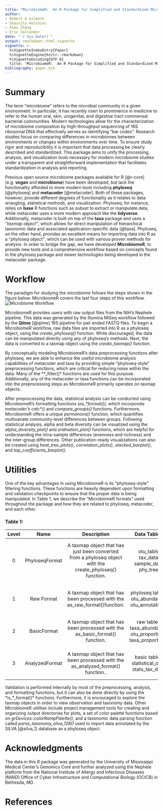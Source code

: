 ```yaml
---
title: "MicrobiomeR:  An R Package for Simplified and Standardized Microbiome Analysis Workflows (Draft to JOSS)"
author:
- Robert A Gilmore
- Shaurita Hutchins
- Xiao Zhang
- Eric Vallender
date: "`r Sys.Date()`"
output: rmarkdown::html_vignette
vignette: >
  %\VignetteIndexEntry{Paper}
  %\VignetteEngine{knitr::rmarkdown}
  %\VignetteEncoding{UTF-8}
  title: 'MicrobiomeR:  An R Package for Simplified and Standardized Microbiome Analysis Workflows'
bibliography: paper.bib
---
```


# Summary

The term “microbiome” refers to the microbial community in a given environment. In particular, it has recently risen to prominence in medicine to refer to the human oral, skin, urogenital, and digestive tract commensal bacterial communities. Modern technologies allow for the characterization of microbiome composition by high-throughput sequencing of 16S ribosomal DNA that effectively serves as identifying “bar codes”. Research studies focus on comparing differences in microbiomes between environments or changes within environments over time. To ensure study rigor and reproducibility it is important that data processing be clearly described and standardized. This package aims to unify the processing, analysis, and visualization tools necessary for modern microbiome studies under a transparent and straightforward implementation that facilitates standardization in analysis and reporting.

Previous open source microbiome packages available for R [@r-core] (e.g. **vegan** and **microbiome**) have been developed, but lack the functionality afforded to more modern tools including **phyloseq** [@phyloseq] and **metacoder** [@metacoder]. Both of these packages, however, provide different degrees of functionality as it relates to data wrangling, statistical methods, and visualization.  Phyloseq, for instance, relies on **base** R functions such as _subset_ to extract or manipulate data, while metacoder uses a more modern approach like the **tidyverse**. Additionally, metacoder is built on top of the **taxa** package and uses a _“taxmap object”_, which allows for direct manipulation of hierarchical taxonomic data and associated application-specific data [@taxa].  Phyloseq, on the other hand, provides an excellent means for importing data into R as a _“phyloseq object”_, which can be used with various proven methods for analysis.  In order to bridge the gap, we have developed **MicrobiomeR**, to provide new tools and a comprehensive workflow based on concepts found in the phyloseq package and newer technologies being developed in the metacoder package.

# Workflow

The paradigm for studying the microbiome follows the steps shown in the figure below.  MicrobiomeR covers the last four steps of this workflow.
![Microbiome Workflow](Microbiome-Workflow.png)

MicrobiomeR provides users with raw output files from the NIH’s Nephele pipeline.  This data was generated by the Illumina MiSeq workflow followed by the **Qiime** [@qiime] 16S pipeline for pair ended FASTQ files.  To begin a MicrobiomeR workflow, raw data files are imported into R as a phyloseq object, using the *create_phyloseq()* function.  While discouraged, the data can be manipulated directly using any of phyloseq’s methods.  Next, the data is converted to a taxmap object using the *create_taxmap()* function.

By conceptually modeling MicrobiomeR’s data preprocessing functions after phyloseq, we are able to enhance the useful microbiome analysis capabilities of metacoder and taxa by providing simple “phyloseq-style” preprocessing functions, which are critical for reducing noise within the data. Many of the **_filter()* functions are used for this purpose.  Additionally, any of the metacoder or taxa functions can be incorporated into the preprocessing steps as MicrobiomeR primarily operates on taxmap objects.

After preprocessing the data, statistical analysis can be conducted using MicrobiomeR’s formatting functions (*as_\*_format()*), which incorporate metacoder’s *calc_\*()* and *compare_groups()* functions. Furthermore, MicrobiomeR offers a unique _permanova()_ function, which quantifies multivariate community-level differences between groups.  Following statistical analysis, alpha and beta diversity can be visualized using the *alpha_diversity_plot()* and *ordination_plot()* functions, which are helpful for understanding the intra-sample differences (evenness and richness) and the inter-group differences. Other publication-ready visualizations can also be created using *heat_tree_plots()*, *correlation_plots()*, *stacked_barplot()*, and *top_coefficients_barplot()*.

# Utilities

One of the key advantages in using MicrobiomeR is its “phyloseq-style” filtering functions.  These functions are heavily dependent upon formatting and validation checkpoints to ensure that the proper data is being manipulated.  In Table 1, we describe the “MicrobiomeR formats” used throughout the package and how they are related to phyloseq, metacoder, and each other.

### Table 1:
| Level | Name | Description | Data Tables | Other Notes |
|:-----:|:--------------:|:--------------------------------------------------------------------------------------------------------:|:----------------------------------------------------------:|:---------------------------------------------------------------------------------------------------------------------------------------------------------------------------:|
| 0 | PhyloseqFormat | A taxmap object that has just been converted from a phyloseq object with the create_phyloseq() function. | otu_table tax_data sample_data phy_tree | The observation tables represent the phyloseq::otu_table(), phyloseq::tax_table(), phyloseq::sample_data(), and phyloseq::phy_tree(), data in the original phyloseq object. |
| 1 | Raw Format | A taxmap object that has been processed with the as_raw_format()function. | phyloseq tables otu_abundance otu_annotations | The new observation tables are just name conversions of the otu_table and tax_data table from the "phyloseq_format”. |
| 2 | BasicFormat | A taxmap object that has been processed with the as_basic_format() function. | raw tables taxa_abundance otu_proportions taxa_proportions | This format is defined by observation data that has been processed with the metacoder::calc_*_() functions. |
| 3 | AnalyzedFormat | A taxmap object that has been processed with the as_analyzed_format() function.. | basic tables statistical_data stats_tax_data | This format is defined by observation data that has been processed with the metacoder::compare_groups() function. |

Validation is performed internally by most of the preprocessing, analysis, and formatting functions, but it can also be done directly by using the *is_\*_format()* functions.  Furthermore, it is encouraged to explore the taxmap objects in order to view observation and taxonomy data.  Other MicrobiomeR utilities include project management tools for creating and organizing output directories for plots, a set of color palette functions based on *grDevices::colorRampPalette()*, and a taxonomic data parsing function called *parse_taxonomy_silva_128()* used to import data annotated by the SILVA [@silva_1] database as a phyloseq object.

# Acknowledgments

The data in this R package was generated by the University of Mississippi Medical Center’s Genomics Core and further analyzed using the Nephele platform from the National Institute of Allergy and Infectious Diseases (NIAID) Office of Cyber Infrastructure and  Computational Biology (OCICB) in Bethesda, MD.

# References
